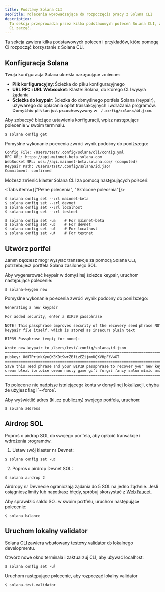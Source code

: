 ```yaml
---
title: Podstawy Solana CLI
seoTitle: Polecenia wprowadzające do rozpoczęcia pracy z Solana CLI
description:
  Ta sekcja przeprowadza przez kilka podstawowych poleceń Solana CLI, aby pomóc
  Ci zacząć.
---
```


Ta sekcja zawiera kilka podstawowych poleceń i przykładów, które pomogą Ci
rozpocząć korzystanie z Solana CLI.

## Konfiguracja Solana

Twoja konfiguracja Solana określa następujące zmienne:

- **Plik konfiguracyjny**: Ścieżka do pliku konfiguracyjnego
- **URL RPC i URL Websocket**: Klaster Solana, do którego CLI wysyła żądania
- **Ścieżka do keypair**: Ścieżka do domyślnego portfela Solana (keypair),
  używanego do opłacania opłat transakcyjnych i wdrażania programów. Domyślnie
  plik ten jest przechowywany w `~/.config/solana/id.json`.

Aby zobaczyć bieżące ustawienia konfiguracji, wpisz następujące polecenie w
swoim terminalu.

```terminal
$ solana config get
```

Pomyślne wykonanie polecenia zwróci wynik podobny do poniższego:

```txt title="Example output"
Config File: /Users/test/.config/solana/cli/config.yml
RPC URL: https://api.mainnet-beta.solana.com
WebSocket URL: wss://api.mainnet-beta.solana.com/ (computed)
Keypair Path: /Users/test/.config/solana/id.json
Commitment: confirmed
```

Możesz zmienić klaster Solana CLI za pomocą następujących poleceń:

<Tabs items={["Pełne polecenia", "Skrócone polecenia"]}>

<Tab value="Pełne polecenia">

```terminal
$ solana config set --url mainnet-beta
$ solana config set --url devnet
$ solana config set --url localhost
$ solana config set --url testnet
```

</Tab>
<Tab value="Skrócone polecenia">

```terminal
$ solana config set -um    # For mainnet-beta
$ solana config set -ud    # For devnet
$ solana config set -ul    # For localhost
$ solana config set -ut    # For testnet
```

</Tab>
</Tabs>

## Utwórz portfel

Zanim będziesz mógł wysyłać transakcje za pomocą Solana CLI, potrzebujesz
portfela Solana zasilonego SOL.

Aby wygenerować keypair w domyślnej ścieżce keypair, uruchom następujące
polecenie:

```terminal
$ solana-keygen new
```

Pomyślne wykonanie polecenia zwróci wynik podobny do poniższego:

```txt title="Example output"
Generating a new keypair

For added security, enter a BIP39 passphrase

NOTE! This passphrase improves security of the recovery seed phrase NOT the
keypair file itself, which is stored as insecure plain text

BIP39 Passphrase (empty for none):

Wrote new keypair to /Users/test/.config/solana/id.json
===========================================================================
pubkey: 8dBTPrjnkXyuQK3KDt9wrZBfizEZijmmUQXVHpFbVwGT
===========================================================================
Save this seed phrase and your BIP39 passphrase to recover your new keypair:
cream bleak tortoise ocean nasty game gift forget fancy salon mimic amazing
===========================================================================
```

<Callout type="info">
  To polecenie nie nadpisze istniejącego konta w domyślnej lokalizacji, chyba że
  użyjesz flagi `--force`.
</Callout>

Aby wyświetlić adres (klucz publiczny) swojego portfela, uruchom:

```terminal
$ solana address
```

## Airdrop SOL

Poproś o airdrop SOL do swojego portfela, aby opłacić transakcje i wdrożenia
programów.

1. Ustaw swój klaster na Devnet:

```terminal
$ solana config set -ud
```

2. Poproś o airdrop Devnet SOL:

```terminal
$ solana airdrop 2
```

<Callout>

Airdropy na Devnecie ograniczają żądania do 5 SOL na jedno żądanie. Jeśli
osiągniesz limity lub napotkasz błędy, spróbuj skorzystać z
[Web Faucet](https://faucet.solana.com).

</Callout>

Aby sprawdzić saldo SOL w swoim portfelu, uruchom następujące polecenie:

```terminal
$ solana balance
```

## Uruchom lokalny validator

Solana CLI zawiera wbudowany
[testowy validator](https://docs.anza.xyz/cli/examples/test-validator) do
lokalnego developmentu.

Otwórz nowe okno terminala i zaktualizuj CLI, aby używać localhost:

```terminal
$ solana config set -ul
```

Uruchom następujące polecenie, aby rozpocząć lokalny validator:

```terminal
$ solana-test-validator
```
